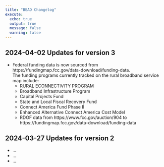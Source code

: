 ```yaml
---
title: "BEAD Changelog"
execute:
  echo: true
  output: true
  message: false
  warning: false
---
```


## 2024-04-02 Updates for version 3

  - Federal funding data is now sourced from https://fundingmap.fcc.gov/data-download/funding-data.<br/>
    The funding programs currently tracked on the rural broadband service map include:
    - RURAL ECONNECTIVITY PROGRAM
    - Broadband Infrastructure Program
    - Capital Projects Fund
    - State and Local Fiscal Recovery Fund
    - Connect America Fund Phase II
    - Enhanced Alternative Connect America Cost Model
    - RDOF data from https://www.fcc.gov/auction/904 to https://fundingmap.fcc.gov/data-download/funding-data

## 2024-03-27 Updates for version 2

  - ...
  - ...
  - ...



